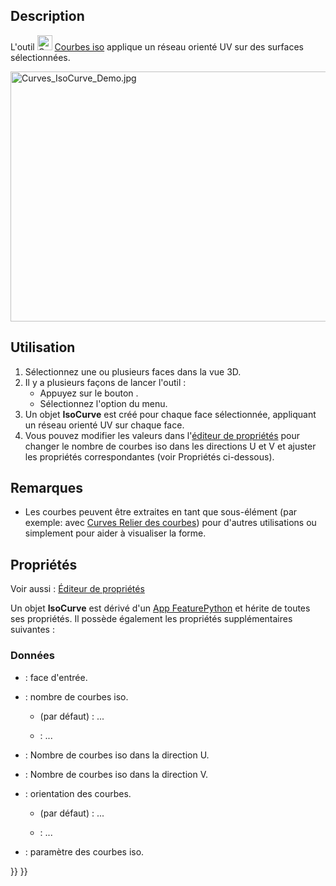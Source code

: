 <languages/>

{{Docnav/fr
|[[Curves_TrimFace/fr|Ajuster une face]]
|[[Curves_SketchOnSurface/fr|Esquisse sur surface]]
|[[Curves_Workbench/fr|Atelier Curves]]
|IconL=Curves_TrimFace.svg
|IconR=Curves_SketchOnSurface.svg
|IconC=Curves_workbench_icon.svg
}}

{{GuiCommand/fr
|Name=Curves IsoCurve
|Name/fr=Curves Courbes iso
|MenuLocation=Surfaces → IsoCurve
|Workbenches=[[Curves_Workbench/fr|Curves]]
|SeeAlso=[[Curves_JoinCurve/fr|Curves Relier des courbes]]
}}

==Description==

L'outil [[Image:Curves_IsoCurve.svg|24px]] [[Curves_IsoCurve/fr|Courbes iso]] applique un réseau orienté UV sur des surfaces sélectionnées.

[[File:Curves_IsoCurve_Demo.jpg|600x400px]]
{{Caption|Ci-dessus : la surface avant (à gauche) et après (à droite) l'application de l'outil.}}

<span id="Usage"></span>
==Utilisation==

<div class="mw-translate-fuzzy">
# Sélectionnez une ou plusieurs faces dans la vue 3D.
# Il y a plusieurs façons de lancer l'outil :
#* Appuyez sur le bouton {{Button|[[Image:Curves_IsoCurve.svg|16px]] [[Curves_IsoCurve/fr|IsoCurve]]}}.
#* Sélectionnez l'option {{MenuCommand|Surfaces → [[Image:Curves_IsoCurve.svg|16px]] IsoCurve}} du menu.
# Un objet '''IsoCurve''' est créé pour chaque face sélectionnée, appliquant un réseau orienté UV sur chaque face.
# Vous pouvez modifier les valeurs dans l'[[Property_editor/fr|éditeur de propriétés]] pour changer le nombre de courbes iso dans les directions U et V et ajuster les propriétés correspondantes (voir Propriétés ci-dessous).
</div>

<span id="Notes"></span>
==Remarques==

* Les courbes peuvent être extraites en tant que sous-élément (par exemple: avec [[Curves_JoinCurve/fr|Curves Relier des courbes]]) pour d'autres utilisations ou simplement pour aider à visualiser la forme.

<span id="Properties"></span>
==Propriétés==

Voir aussi : [[Property_editor/fr|Éditeur de propriétés]]

Un objet '''IsoCurve''' est dérivé d'un [[App_FeaturePython/fr|App FeaturePython]] et hérite de toutes ses propriétés. Il possède également les propriétés supplémentaires suivantes :

<span id="Data"></span>
===Données===

{{TitleProperty|Iso Curve}}

<div class="mw-translate-fuzzy">
* {{PropertyData|Face|LinkSub}} : face d'entrée.
* {{PropertyData|Mode|Enumeration}} : nombre de courbes iso.
** {{Value|Multi}} (par défaut) : ...
** {{Value|Single}} : ...
* {{PropertyData|Number U|Integer}} : Nombre de courbes iso dans la direction U.
* {{PropertyData|Number V|Integer}} : Nombre de courbes iso dans la direction V.
* {{PropertyData|Orientation|Enumeration}} : orientation des courbes.
** {{Value|U}} (par défaut) : ...
** {{Value|V}} : ...
* {{PropertyData|Parameter|Float}} : paramètre des courbes iso.
</div>


{{Docnav/fr
|[[Curves_TrimFace/fr|Ajuster une face]]
|[[Curves_SketchOnSurface/fr|Esquisse sur surface]]
|[[Curves_Workbench/fr|Atelier Curves]]
|IconL=Curves_TrimFace.svg
|IconR=Curves_SketchOnSurface.svg
|IconC=Curves_workbench_icon.svg
}}

{{Curves Tools navi{{#translation:}}}}
{{Userdocnavi{{#translation:}}}}